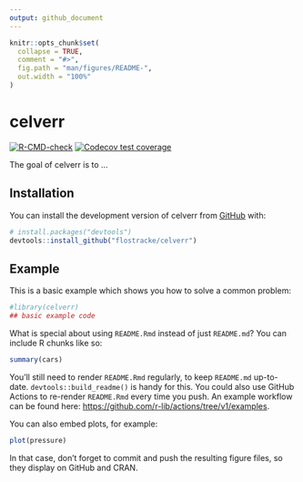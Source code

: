 ```yaml
---
output: github_document
---
```


<!-- README.md is generated from README.Rmd. Please edit that file -->

```r
knitr::opts_chunk$set(
  collapse = TRUE,
  comment = "#>",
  fig.path = "man/figures/README-",
  out.width = "100%"
)
```

# celverr

<!-- badges: start -->
[![R-CMD-check](https://github.com/flostracke/celverr/actions/workflows/R-CMD-check.yaml/badge.svg)](https://github.com/flostracke/celverr/actions/workflows/R-CMD-check.yaml)
[![Codecov test coverage](https://codecov.io/gh/flostracke/celverr/branch/main/graph/badge.svg)](https://app.codecov.io/gh/flostracke/celverr?branch=main)
<!-- badges: end -->

The goal of celverr is to ...

## Installation

You can install the development version of celverr from [GitHub](https://github.com/) with:

``` r
# install.packages("devtools")
devtools::install_github("flostracke/celverr")
```

## Example

This is a basic example which shows you how to solve a common problem:

```r
#library(celverr)
## basic example code
```

What is special about using `README.Rmd` instead of just `README.md`? You can include R chunks like so:

```r
summary(cars)
```

You'll still need to render `README.Rmd` regularly, to keep `README.md` up-to-date. `devtools::build_readme()` is handy for this. You could also use GitHub Actions to re-render `README.Rmd` every time you push. An example workflow can be found here: <https://github.com/r-lib/actions/tree/v1/examples>.

You can also embed plots, for example:

```r
plot(pressure)
```

In that case, don't forget to commit and push the resulting figure files, so they display on GitHub and CRAN.
